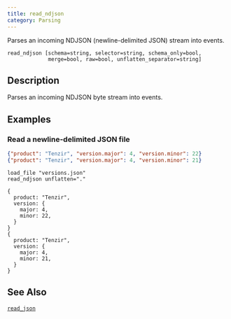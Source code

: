 ```yaml
---
title: read_ndjson
category: Parsing
---
```


Parses an incoming NDJSON (newline-delimited JSON) stream into events.

```tql
read_ndjson [schema=string, selector=string, schema_only=bool,
             merge=bool, raw=bool, unflatten_separator=string]
```

## Description

Parses an incoming NDJSON byte stream into events.


<ParsingOptions />

## Examples

### Read a newline-delimited JSON file

```json title="versions.json"
{"product": "Tenzir", "version.major": 4, "version.minor": 22}
{"product": "Tenzir", "version.major": 4, "version.minor": 21}
```

```tql
load_file "versions.json"
read_ndjson unflatten="."
```

```tql
{
  product: "Tenzir",
  version: {
    major: 4,
    minor: 22,
  }
}
{
  product: "Tenzir",
  version: {
    major: 4,
    minor: 21,
  }
}
```

## See Also

[`read_json`](/reference/operators/read_json)
